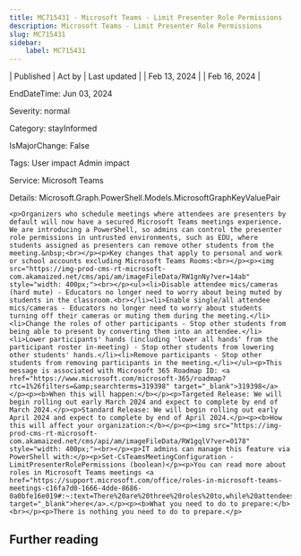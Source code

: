 ```yaml
---
title: MC715431 - Microsoft Teams - Limit Presenter Role Permissions
description: Microsoft Teams - Limit Presenter Role Permissions
slug: MC715431
sidebar:
    label: MC715431
---
```



| Published | Act by | Last updated |
| Feb 13, 2024 |  | Feb 16, 2024 |

EndDateTime: Jun 03, 2024

Severity: normal

Category: stayInformed

IsMajorChange: False

Tags: User impact Admin impact

Service: Microsoft Teams

Details: Microsoft.Graph.PowerShell.Models.MicrosoftGraphKeyValuePair

```
<p>Organizers who schedule meetings where attendees are presenters by default will now have a secured Microsoft Teams meetings experience. We are introducing a PowerShell, so admins can control the presenter role permissions in untrusted environments, such as EDU, where students assigned as presenters can remove other students from the meeting.&nbsp;<br></p><p>Key changes that apply to personal and work or school accounts excluding Microsoft Teams Rooms:<br></p><p><img src="https://img-prod-cms-rt-microsoft-com.akamaized.net/cms/api/am/imageFileData/RW1gnNy?ver=14ab" style="width: 400px;"><br></p><ul><li>Disable attendee mics/cameras (hard mute) - Educators no longer need to worry about being muted by students in the classroom.<br></li><li>Enable single/all attendee mics/cameras - Educators no longer need to worry about students turning off their cameras or muting them during the meeting.</li><li>Change the roles of other participants - Stop other students from being able to present by converting them into an attendee.</li><li>Lower participants' hands (including 'lower all hands' from the participant roster in-meeting) - Stop other students from lowering other students' hands.</li><li>Remove participants - Stop other students from removing participants in the meeting.</li></ul><p>This message is associated with Microsoft 365 Roadmap ID: <a href="https://www.microsoft.com/microsoft-365/roadmap?rtc=1%26filters=&amp;searchterms=319398" target="_blank">319398</a></p><p><b>When this will happen:</b></p><p>Targeted Release: We will begin rolling out early March 2024 and expect to complete by end of March 2024.</p><p>Standard Release: We will begin rolling out early April 2024 and expect to complete by end of April 2024.</p><p><b>How this will affect your organization:</b></p><p><img src="https://img-prod-cms-rt-microsoft-com.akamaized.net/cms/api/am/imageFileData/RW1gqlV?ver=0178" style="width: 400px;"><br></p><p>IT admins can manage this feature via PowerShell with:</p><p>Set-CsTeamsMeetingConfiguration -LimitPresenterRolePermissions (boolean)</p><p>You can read more about roles in Microsoft Teams meetings <a href="https://support.microsoft.com/office/roles-in-microsoft-teams-meetings-c16fa7d0-1666-4dde-8686-0a0bfe16e019#:~:text=There%20are%20three%20roles%20to,while%20attendees%20are%20more%20controlled." target="_blank">here</a>.</p><p><b>What you need to do to prepare:</b><br></p><p>There is nothing you need to do to prepare.</p>
```

## Further reading
